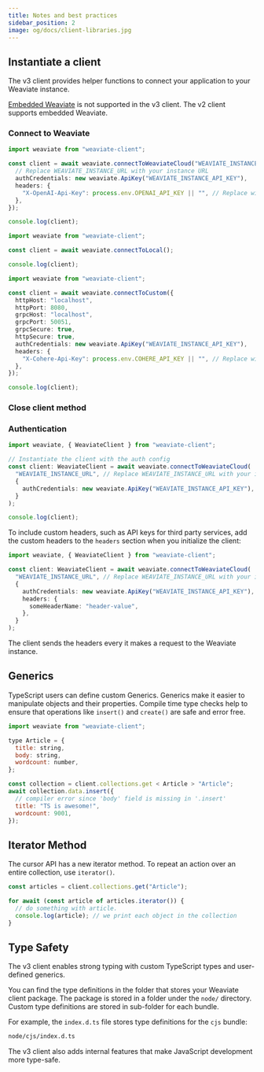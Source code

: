```yaml
---
title: Notes and best practices
sidebar_position: 2
image: og/docs/client-libraries.jpg
---
```



## Instantiate a client

The v3 client provides helper functions to connect your application to your Weaviate instance.

[Embedded Weaviate](/docs/weaviate/installation/embedded) is not supported in the v3 client. The v2 client supports embedded Weaviate.

### Connect to Weaviate

<Tabs groupId="platforms">
<TabItem value="wcd" label="WCD">

```ts
import weaviate from "weaviate-client";

const client = await weaviate.connectToWeaviateCloud("WEAVIATE_INSTANCE_URL", {
  // Replace WEAVIATE_INSTANCE_URL with your instance URL
  authCredentials: new weaviate.ApiKey("WEAVIATE_INSTANCE_API_KEY"),
  headers: {
    "X-OpenAI-Api-Key": process.env.OPENAI_API_KEY || "", // Replace with your inference API key
  },
});

console.log(client);
```

</TabItem>
<TabItem value="local" label="Local">

```ts
import weaviate from "weaviate-client";

const client = await weaviate.connectToLocal();

console.log(client);
```

</TabItem>
<TabItem value="custom" label="Custom">

```ts
import weaviate from "weaviate-client";

const client = await weaviate.connectToCustom({
  httpHost: "localhost",
  httpPort: 8080,
  grpcHost: "localhost",
  grpcPort: 50051,
  grpcSecure: true,
  httpSecure: true,
  authCredentials: new weaviate.ApiKey("WEAVIATE_INSTANCE_API_KEY"),
  headers: {
    "X-Cohere-Api-Key": process.env.COHERE_API_KEY || "", // Replace with your inference API key
  },
});

console.log(client);
```

</TabItem>
</Tabs>

### Close client method


<TSClientClose />

### Authentication


<ClientAuthApiKey />

```ts
import weaviate, { WeaviateClient } from "weaviate-client";

// Instantiate the client with the auth config
const client: WeaviateClient = await weaviate.connectToWeaviateCloud(
  "WEAVIATE_INSTANCE_URL", // Replace WEAVIATE_INSTANCE_URL with your instance URL
  {
    authCredentials: new weaviate.ApiKey("WEAVIATE_INSTANCE_API_KEY"), // Add your WCD API KEY here
  }
);

console.log(client);
```

To include custom headers, such as API keys for third party services, add the custom headers to the `headers` section when you initialize the client:

```ts
import weaviate, { WeaviateClient } from "weaviate-client";

const client: WeaviateClient = await weaviate.connectToWeaviateCloud(
  "WEAVIATE_INSTANCE_URL", // Replace WEAVIATE_INSTANCE_URL with your instance URL
  {
    authCredentials: new weaviate.ApiKey("WEAVIATE_INSTANCE_API_KEY"), // Add your WCD API KEY here
    headers: {
      someHeaderName: "header-value",
    },
  }
);
```

The client sends the headers every it makes a request to the Weaviate instance.

## Generics

TypeScript users can define custom Generics. Generics make it easier to manipulate objects and their properties. Compile time type checks help to ensure that operations like `insert()` and `create()` are safe and error free.

```js
import weaviate from "weaviate-client";

type Article = {
  title: string,
  body: string,
  wordcount: number,
};

const collection = client.collections.get < Article > "Article";
await collection.data.insert({
  // compiler error since 'body' field is missing in '.insert'
  title: "TS is awesome!",
  wordcount: 9001,
});
```

## Iterator Method

The cursor API has a new iterator method. To repeat an action over an entire collection, use `iterator()`.

```js
const articles = client.collections.get("Article");

for await (const article of articles.iterator()) {
  // do something with article.
  console.log(article); // we print each object in the collection
}
```

## Type Safety

The v3 client enables strong typing with custom TypeScript types and user-defined generics.

You can find the type definitions in the folder that stores your Weaviate client package. The package is stored in a folder under the `node/` directory. Custom type definitions are stored in sub-folder for each bundle.

For example, the `index.d.ts` file stores type definitions for the `cjs` bundle:

```bash
node/cjs/index.d.ts
```

The v3 client also adds internal features that make JavaScript development more type-safe.
